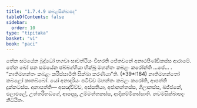 ```yaml
---
title: "1.7.4.9 කබළසික්ඛාපද"
tableOfContents: false
sidebar:
  order: 10
type: "tipitaka"
basket: "vi"
book: "paci"
---
```



<DynamicBreadcrumb />

<Division number="615" book="paci">

<Paragraph number="1879" book="paci">
තේන සමයේන බුද්ධෝ භගවා සාවත්ථියං විහරති ජේතවනේ අනාථපිණ්ඩිකස්ස ආරාමේ. තේන ඛෝ පන සමයේන ඡබ්බග්ගියා භික්ඛූ මහන්තං කබළං කරෝන්ති …පේ… .
</Paragraph>

<Paragraph number="1880" book="paci">
<Emphasis>“නාතිමහන්තං කබළං කරිස්සාමීති සික්ඛා කරණීයා”</Emphasis>ති. (*39*:<Emphasis>184</Emphasis>)
</Paragraph>

<Paragraph number="1881" book="paci">
නාතිමහන්තෝ කබළෝ කාතබ්බෝ. යෝ අනාදරියං පටිච්ච මහන්තං කබළං කරෝති, ආපත්ති දුක්කටස්ස.
</Paragraph>

<Paragraph number="1882" book="paci">
අනාපත්ති— අසඤ්චිච්ච, අස්සතියා, අජානන්තස්ස, ගිලානස්ස, ඛජ්ජකේ, ඵලාඵලේ, උත්තරිභඞ්ගේ, ආපදාසු, උම්මත්තකස්ස, ආදිකම්මිකස්සාති.

</Paragraph>
</Division>

<Paragraph number="1883" type="center" book="paci">
නවමසික්ඛාපදං නිට්ඨිතං.
</Paragraph>